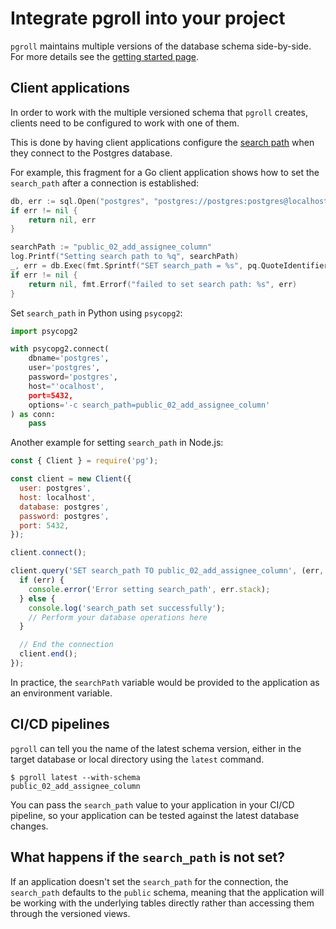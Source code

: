 # Integrate pgroll into your project

`pgroll` maintains multiple versions of the database schema side-by-side. For more details see the [getting started page](docs/getting-started.md).

## Client applications

In order to work with the multiple versioned schema that `pgroll` creates, clients need to be configured to work with one of them.

This is done by having client applications configure the [search path](https://www.postgresql.org/docs/current/ddl-schemas.html#DDL-SCHEMAS-PATH) when they connect to the Postgres database.

For example, this fragment for a Go client application shows how to set the `search_path` after a connection is established:

```go
db, err := sql.Open("postgres", "postgres://postgres:postgres@localhost:5432/postgres?sslmode=disable")
if err != nil {
    return nil, err
}

searchPath := "public_02_add_assignee_column"
log.Printf("Setting search path to %q", searchPath)
_, err = db.Exec(fmt.Sprintf("SET search_path = %s", pq.QuoteIdentifier(searchPath)))
if err != nil {
    return nil, fmt.Errorf("failed to set search path: %s", err)
}
```
Set `search_path` in Python using `psycopg2`:

```python
import psycopg2

with psycopg2.connect(
    dbname='postgres',
    user='postgres',
    password='postgres',
    host="'ocalhost',
    port=5432,
    options='-c search_path=public_02_add_assignee_column'
) as conn:
    pass
```

Another example for setting `search_path` in Node.js:

```js
const { Client } = require('pg');

const client = new Client({
  user: postgres',
  host: localhost',
  database: postgres',
  password: postgres',
  port: 5432,
});

client.connect();

client.query('SET search_path TO public_02_add_assignee_column', (err, res) => {
  if (err) {
    console.error('Error setting search_path', err.stack);
  } else {
    console.log('search_path set successfully');
    // Perform your database operations here
  }

  // End the connection
  client.end();
});
```

In practice, the `searchPath` variable would be provided to the application as an environment variable.

## CI/CD pipelines

`pgroll` can tell you the name of the latest schema version, either in the target database or local directory using the `latest` command.

```
$ pgroll latest --with-schema
public_02_add_assignee_column
```

You can pass the `search_path` value to your application in your CI/CD pipeline, so your application can be tested against the latest database changes.


## What happens if the `search_path` is not set?

If an application doesn't set the `search_path` for the connection, the `search_path` defaults to the `public` schema, meaning that the application will be working with the underlying tables directly rather than accessing them through the versioned views.
